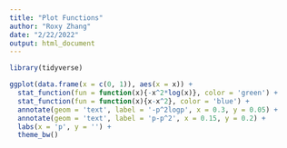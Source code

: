 ```yaml
---
title: "Plot Functions"
author: "Roxy Zhang"
date: "2/22/2022"
output: html_document
---
```


```r
library(tidyverse)
```

```r
ggplot(data.frame(x = c(0, 1)), aes(x = x)) +
  stat_function(fun = function(x){-x^2*log(x)}, color = 'green') +
  stat_function(fun = function(x){x-x^2}, color = 'blue') + 
  annotate(geom = 'text', label = '-p^2logp', x = 0.3, y = 0.05) +
  annotate(geom = 'text', label = 'p-p^2', x = 0.15, y = 0.2) +
  labs(x = 'p', y = '') +
  theme_bw()
```

